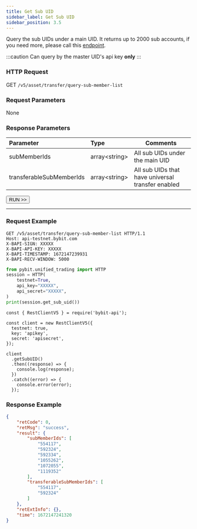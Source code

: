 ```yaml
---
title: Get Sub UID
sidebar_label: Get Sub UID
sidebar_position: 3.5
---
```


Query the sub UIDs under a main UID. It returns up to 2000 sub accounts, if you need more, please call this [endpoint](../user/page-subuid).

:::caution
Can query by the master UID's api key **only**
:::

### HTTP Request
GET `/v5/asset/transfer/query-sub-member-list`

### Request Parameters
None

### Response Parameters
| Parameter | Type | Comments|
|:----- |:-----|----- |
|subMemberIds |array&lt;string&gt; |All sub UIDs under the main UID |
|transferableSubMemberIds |array&lt;string&gt; |All sub UIDs that have universal transfer enabled |

<a href="/api-explorer/v5/asset/sub-uid-list"><Button>RUN >></Button></a>

---

### Request Example

<Tabs groupId="programming-languages">
<TabItem value="http" label="HTTP">

```http
GET /v5/asset/transfer/query-sub-member-list HTTP/1.1
Host: api-testnet.bybit.com
X-BAPI-SIGN: XXXXX
X-BAPI-API-KEY: XXXXX
X-BAPI-TIMESTAMP: 1672147239931
X-BAPI-RECV-WINDOW: 5000
```

</TabItem>
<TabItem value="python" label="Python">

```python
from pybit.unified_trading import HTTP
session = HTTP(
    testnet=True,
    api_key="XXXXX",
    api_secret="XXXXX",
)
print(session.get_sub_uid())
```

</TabItem>

<TabItem value="Node" label="Node.js">

```n4js
const { RestClientV5 } = require('bybit-api');

const client = new RestClientV5({
  testnet: true,
  key: 'apikey',
  secret: 'apisecret',
});

client
  .getSubUID()
  .then((response) => {
    console.log(response);
  })
  .catch((error) => {
    console.error(error);
  });
```

</TabItem>
</Tabs>

### Response Example

```json
{
    "retCode": 0,
    "retMsg": "success",
    "result": {
        "subMemberIds": [
            "554117",
            "592324",
            "592334",
            "1055262",
            "1072055",
            "1119352"
        ],
        "transferableSubMemberIds": [
            "554117",
            "592324"
        ]
    },
    "retExtInfo": {},
    "time": 1672147241320
}
```
